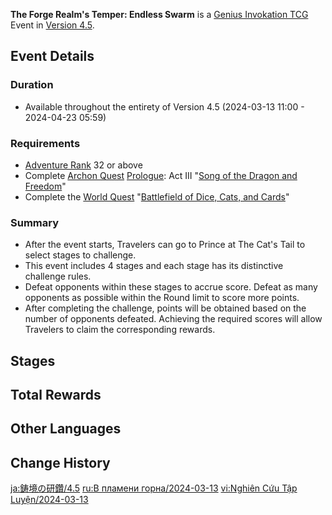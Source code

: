 {{Event
|name              = The Forge Realm's Temper: Endless Swarm
|image             = The Forge Realm's Temper Endless Swarm 2024-03-13.png
|type              = In-Game
|group             = The Forge Realm's Temper
|time_known        = yes
|time_start        = 2024-03-13 11:00:00
|time_start_offset = GMT+8
|time_end          = 2024-04-23 05:59:59
|time_end_offset   = GMT+8
|link              = https://www.hoyolab.com/article/25833231
}}
'''The Forge Realm's Temper: Endless Swarm''' is a [[Genius Invokation TCG]] Event in [[Version 4.5]].

==Event Details==
===Duration===
* Available throughout the entirety of Version 4.5 (2024-03-13 11:00 - 2024-04-23 05:59)

===Requirements===
* [[Adventure Rank]] 32 or above
* Complete [[Archon Quest]] [[Prologue]]: Act III "[[Song of the Dragon and Freedom]]"
* Complete the [[World Quest]] "[[Battlefield of Dice, Cats, and Cards]]"

===Summary=== 
* After the event starts, Travelers can go to Prince at The Cat's Tail to select stages to challenge.
* This event includes 4 stages and each stage has its distinctive challenge rules.
* Defeat opponents within these stages to accrue score. Defeat as many opponents as possible within the Round limit to score more points.
* After completing the challenge, points will be obtained based on the number of opponents defeated. Achieving the required scores will allow Travelers to claim the corresponding rewards.

==Stages ==
{{Genius Invokation TCG Stages/Detailed|The Forge Realm's Temper/2024-03-13}}

==Total Rewards==
{{Card|Lucky Coin|8000}}

==Other Languages==
{{Other Languages|The Forge Realm's Temper/2023-07-05}}

==Change History==
{{Change History|4.5}}

[[ja:鋳境の研鑽/4.5]]
[[ru:В пламени горна/2024-03-13]]
[[vi:Nghiên Cứu Tập Luyện/2024-03-13]]